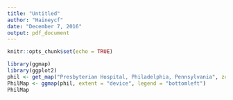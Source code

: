 ```yaml
---
title: "Untitled"
author: "Haineycf"
date: "December 7, 2016"
output: pdf_document
---
```


```r
knitr::opts_chunk$set(echo = TRUE)
```


```r
library(ggmap)
library(ggplot2)
phil <- get_map("Presbyterian Hospital, Philadelphia, Pennsylvania", zoom = 14)
PhilMap <- ggmap(phil, extent = "device", legend = "bottomleft")
PhilMap
```

